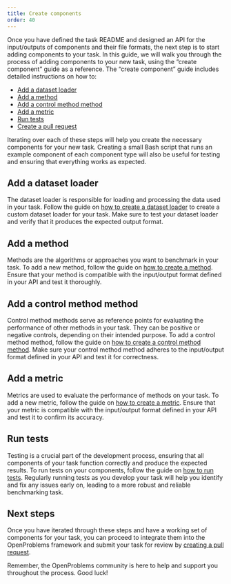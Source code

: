 ```yaml
---
title: Create components
order: 40
---
```


Once you have defined the task README and designed an API for the input/outputs of components and their file formats, the next step is to start adding components to your task. In this guide, we will walk you through the process of adding components to your new task, using the "create component" guide as a reference. The "create component" guide includes detailed instructions on how to:

- [Add a dataset loader](#add-a-dataset-loader)
- [Add a method](#add-a-method)
- [Add a control method method](#add-a-control-method-method)
- [Add a metric](#add-a-metric)
- [Run tests](#run-tests)
- [Create a pull request](#create-pull-request)

Iterating over each of these steps will help you create the necessary components for your new task. Creating a small Bash script that runs an example component of each component type will also be useful for testing and ensuring that everything works as expected.

## Add a dataset loader

The dataset loader is responsible for loading and processing the data used in your task. Follow the guide on [how to create a dataset loader](/documentation/create_component/add_a_dataset.qmd) to create a custom dataset loader for your task. Make sure to test your dataset loader and verify that it produces the expected output format.

## Add a method

Methods are the algorithms or approaches you want to benchmark in your task. To add a new method, follow the guide on [how to create a method](/documentation/create_component/add_a_method.qmd). Ensure that your method is compatible with the input/output format defined in your API and test it thoroughly.

## Add a control method method

Control method methods serve as reference points for evaluating the performance of other methods in your task. They can be positive or negative controls, depending on their intended purpose. To add a control method method, follow the guide on [how to create a control method method](/documentation/create_component/add_a_baseline.qmd). Make sure your control method method adheres to the input/output format defined in your API and test it for correctness.

## Add a metric

Metrics are used to evaluate the performance of methods on your task. To add a new metric, follow the guide on [how to create a metric](/documentation/create_component/add_a_metric.qmd). Ensure that your metric is compatible with the input/output format defined in your API and test it to confirm its accuracy.

## Run tests

Testing is a crucial part of the development process, ensuring that all components of your task function correctly and produce the expected results. To run tests on your components, follow the guide on [how to run tests](/documentation/create_component/run_tests.qmd). Regularly running tests as you develop your task will help you identify and fix any issues early on, leading to a more robust and reliable benchmarking task.

## Next steps
Once you have iterated through these steps and have a working set of components for your task, you can proceed to integrate them into the OpenProblems framework and submit your task for review by [creating a pull request](/documentation/create_component/create_pull_request.qmd).

Remember, the OpenProblems community is here to help and support you throughout the process. Good luck!